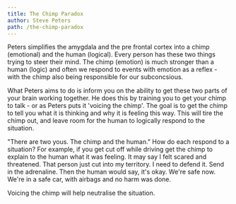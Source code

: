 ```yaml
---
title: The Chimp Paradox
author: Steve Peters
path: /the-chimp-paradox
---
```


Peters simplifies the amygdala and the pre frontal cortex
into a chimp (emotional) and the human (logical).
Every person has these two things trying to steer their mind.
The chimp (emotion) is much stronger than a human (logic) and
often we respond to events with emotion as a reflex - with
the chimp also being responsible for our subconcsious.

What Peters aims to do is inform you on the ability to get these
two parts of your brain working together. He does this by training
you to get your chimp to talk - or as Peters puts it 'voicing the chimp'.
The goal is to get the chimp to tell you what it is thinking and why it
is feeling this way. This will tire the chimp out, and leave room for the
human to logically respond to the situation.

"There are two yous. The chimp and the human."
How do each respond to a situation? For example, if you get cut off while
driving get the chimp to explain to the human what it was feeling. It may
say I felt scared and threatened. That person just cut into my territory.
I need to defend it. Send in the adrenaline.
Then the human would say, it's okay. We're safe now. We're in a safe car,
with airbags and no harm was done.

Voicing the chimp will help neutralise the situation.
